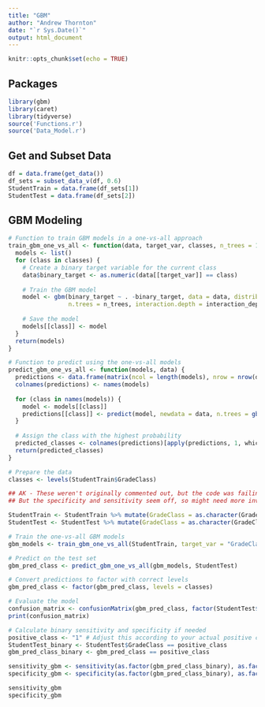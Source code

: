 ```yaml
---
title: "GBM"
author: "Andrew Thornton"
date: "`r Sys.Date()`"
output: html_document
---
```


```r
knitr::opts_chunk$set(echo = TRUE)
```

## Packages

```r
library(gbm)
library(caret)
library(tidyverse)
source('Functions.r')
source('Data_Model.r')
```

## Get and Subset Data
```r
df = data.frame(get_data())
df_sets = subset_data_v(df, 0.6)
StudentTrain = data.frame(df_sets[1])
StudentTest = data.frame(df_sets[2])
```

## GBM Modeling
``` r
# Function to train GBM models in a one-vs-all approach
train_gbm_one_vs_all <- function(data, target_var, classes, n_trees = 100, interaction_depth = 3, shrinkage = 0.1) {
  models <- list()
  for (class in classes) {
    # Create a binary target variable for the current class
    data$binary_target <- as.numeric(data[[target_var]] == class)
    
    # Train the GBM model
    model <- gbm(binary_target ~ . -binary_target, data = data, distribution = "bernoulli",
                 n.trees = n_trees, interaction.depth = interaction_depth, shrinkage = shrinkage, cv.folds = 5)
    
    # Save the model
    models[[class]] <- model
  }
  return(models)
}

# Function to predict using the one-vs-all models
predict_gbm_one_vs_all <- function(models, data) {
  predictions <- data.frame(matrix(ncol = length(models), nrow = nrow(data)))
  colnames(predictions) <- names(models)
  
  for (class in names(models)) {
    model <- models[[class]]
    predictions[[class]] <- predict(model, newdata = data, n.trees = gbm.perf(model, method = "cv"), type = "response")
  }
  
  # Assign the class with the highest probability
  predicted_classes <- colnames(predictions)[apply(predictions, 1, which.max)]
  return(predicted_classes)
}

# Prepare the data
classes <- levels(StudentTrain$GradeClass)

## AK - These weren't originally commented out, but the code was failing as the fx seems to expect a factor
## But the specificity and sensitivity seem off, so might need more investigation

StudentTrain <- StudentTrain %>% mutate(GradeClass = as.character(GradeClass))
StudentTest <- StudentTest %>% mutate(GradeClass = as.character(GradeClass))

# Train the one-vs-all GBM models
gbm_models <- train_gbm_one_vs_all(StudentTrain, target_var = "GradeClass", classes = classes)

# Predict on the test set
gbm_pred_class <- predict_gbm_one_vs_all(gbm_models, StudentTest)

# Convert predictions to factor with correct levels
gbm_pred_class <- factor(gbm_pred_class, levels = classes)

# Evaluate the model
confusion_matrix <- confusionMatrix(gbm_pred_class, factor(StudentTest$GradeClass, levels = classes))
print(confusion_matrix)

# Calculate binary sensitivity and specificity if needed
positive_class <- "1" # Adjust this according to your actual positive class label
StudentTest_binary <- StudentTest$GradeClass == positive_class
gbm_pred_class_binary <- gbm_pred_class == positive_class

sensitivity_gbm <- sensitivity(as.factor(gbm_pred_class_binary), as.factor(StudentTest_binary), positive = "TRUE")
specificity_gbm <- specificity(as.factor(gbm_pred_class_binary), as.factor(StudentTest_binary), positive = "TRUE")

sensitivity_gbm
specificity_gbm
```